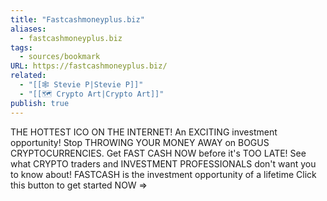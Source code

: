 ```yaml
---
title: "Fastcashmoneyplus.biz"
aliases:
  - fastcashmoneyplus.biz
tags:
  - sources/bookmark
URL: https://fastcashmoneyplus.biz/
related:
  - "[[🕸️ Stevie P|Stevie P]]"
  - "[[🗺️ Crypto Art|Crypto Art]]"
publish: true
---
```




THE HOTTEST ICO ON THE INTERNET!
An EXCITING investment opportunity!
Stop THROWING YOUR MONEY AWAY on BOGUS CRYPTOCURRENCIES.
Get FAST CASH NOW before it's TOO LATE!
See what CRYPTO traders and INVESTMENT PROFESSIONALS don't want you to know about!
FASTCASH is the investment opportunity of a lifetime
Click this button to get started NOW =>